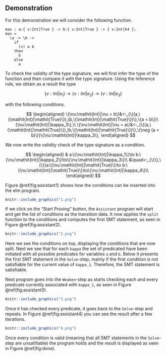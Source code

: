 \setcounter{section}{5}
\setcounter{subsection}{3}

## Demonstration

For this demonstration we will consider the following function.

```
max : a:{ v:Int|True } -> b:{ v:Int|True } -> { v:Int|k4 };
max =
  \a -> \b ->
    if 
      (<) a b
    then
      b
    else
      a
```

To check the validity of the type signature, we will first infer the type of the function and then compare it with the type signature. Using the Inference rule, we obtain as a result the type

$$
\{v:\mathit{Int}|\kappa_1\} \to \{v:\mathit{Int}|\kappa_2\} \to \{v:\mathit{Int}|\kappa_3\}
$$

with the following conditions.

$$
\begin{aligned}
\{\nu:\mathit{Int}|\nu = b\}&<:_{\{(a,\{\mathit{Int}|\mathit{True}\}),(b,\{\mathit{Int}|\mathit{True}\})\},\{a < b\}}\{\nu:\mathit{Int}|\kappa_3\},\\
  \{\nu:\mathit{Int}|\nu = a\}&<:_{\{(a,\{\mathit{Int}|\mathit{True}\}),(b,\{\mathit{Int}|\mathit{True}\})\},\{\neg (a < b)\}}\{\nu:\mathit{Int}|\kappa_3\},
\end{aligned}
$$

We now write the validity check of the type signature as a condition.

$$
\begin{aligned}
  & a:\{\nu:\mathit{Int}|\kappa_1\}\to b:\{\nu:\mathit{Int}|\kappa_2\}\to\{\nu:\mathit{Int}|\kappa_3\}\\
  &\quad<:_{\{\},\{\}}a:\{\nu:\mathit{Int}|\mathit{True}\}\to b:\{\nu:\mathit{Int}|\mathit{True}\}\to\{\nu:\mathit{Int}|\kappa_4\}\\
\end{aligned}
$$

Figure \@ref(fig:assistant1) shows how the conditions can be inserted into the elm program.

```r
knitr::include_graphics("1.png")
```

If we click on the "Start Proving" button, the `Assistant` program will start and get the list of conditions as the transition data. It now applies the `split` function to the conditions and computes the first SMT statement, as seen in Figure \@ref(fig:assistant2).

```r
knitr::include_graphics("2.png")
```

Here we see the conditions on top, displaying the conditions that are now split. Next we see that for each `kappa` the set of predicated have been initiated with all possible predicates for variables `a` and `b`. Below it presents the first SMT statement in the `Solve`-step, mainly if the first condition is not satisfiable for the current value of `kappa_1`. Therefore, the SMT statement is satisfiable.

Next program goes into the `Weaken`-step as starts checking each and every predicate currently associated with `kappa_1`, as seen in Figure \@ref(fig:assistant3).

```r
knitr::include_graphics("3.png")
```

Once it has checked every predicate, it goes back to the `Solve`-step and repeats. In Figure \@ref(fig:assistant4) you can see the result after a few iterations.

```r
knitr::include_graphics("4.png")
```

Once every condition is valid (meaning that all SMT statements in the `Solve`-step are unsatifiable) the program holds and the result is displayed as seen in Figure \@ref(fig:done).  